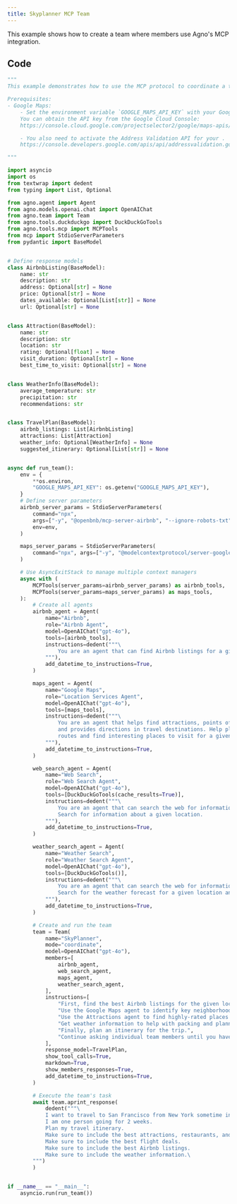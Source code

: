 ```yaml
---
title: Skyplanner MCP Team
---
```


This example shows how to create a team where members use Agno's MCP integration.

## Code

```python skyplanner_mcp_team.py
"""
This example demonstrates how to use the MCP protocol to coordinate a team of agents.

Prerequisites:
- Google Maps:
    - Set the environment variable `GOOGLE_MAPS_API_KEY` with your Google Maps API key.
    You can obtain the API key from the Google Cloud Console:
    https://console.cloud.google.com/projectselector2/google/maps-apis/credentials

    - You also need to activate the Address Validation API for your .
    https://console.developers.google.com/apis/api/addressvalidation.googleapis.com

"""

import asyncio
import os
from textwrap import dedent
from typing import List, Optional

from agno.agent import Agent
from agno.models.openai.chat import OpenAIChat
from agno.team import Team
from agno.tools.duckduckgo import DuckDuckGoTools
from agno.tools.mcp import MCPTools
from mcp import StdioServerParameters
from pydantic import BaseModel


# Define response models
class AirbnbListing(BaseModel):
    name: str
    description: str
    address: Optional[str] = None
    price: Optional[str] = None
    dates_available: Optional[List[str]] = None
    url: Optional[str] = None


class Attraction(BaseModel):
    name: str
    description: str
    location: str
    rating: Optional[float] = None
    visit_duration: Optional[str] = None
    best_time_to_visit: Optional[str] = None


class WeatherInfo(BaseModel):
    average_temperature: str
    precipitation: str
    recommendations: str


class TravelPlan(BaseModel):
    airbnb_listings: List[AirbnbListing]
    attractions: List[Attraction]
    weather_info: Optional[WeatherInfo] = None
    suggested_itinerary: Optional[List[str]] = None


async def run_team():
    env = {
        **os.environ,
        "GOOGLE_MAPS_API_KEY": os.getenv("GOOGLE_MAPS_API_KEY"),
    }
    # Define server parameters
    airbnb_server_params = StdioServerParameters(
        command="npx",
        args=["-y", "@openbnb/mcp-server-airbnb", "--ignore-robots-txt"],
        env=env,
    )

    maps_server_params = StdioServerParameters(
        command="npx", args=["-y", "@modelcontextprotocol/server-google-maps"], env=env
    )

    # Use AsyncExitStack to manage multiple context managers
    async with (
        MCPTools(server_params=airbnb_server_params) as airbnb_tools,
        MCPTools(server_params=maps_server_params) as maps_tools,
    ):
        # Create all agents
        airbnb_agent = Agent(
            name="Airbnb",
            role="Airbnb Agent",
            model=OpenAIChat("gpt-4o"),
            tools=[airbnb_tools],
            instructions=dedent("""\
                You are an agent that can find Airbnb listings for a given location.
            """),
            add_datetime_to_instructions=True,
        )

        maps_agent = Agent(
            name="Google Maps",
            role="Location Services Agent",
            model=OpenAIChat("gpt-4o"),
            tools=[maps_tools],
            instructions=dedent("""\
                You are an agent that helps find attractions, points of interest,
                and provides directions in travel destinations. Help plan travel
                routes and find interesting places to visit for a given location and date.
            """),
            add_datetime_to_instructions=True,
        )

        web_search_agent = Agent(
            name="Web Search",
            role="Web Search Agent",
            model=OpenAIChat("gpt-4o"),
            tools=[DuckDuckGoTools(cache_results=True)],
            instructions=dedent("""\
                You are an agent that can search the web for information.
                Search for information about a given location.
            """),
            add_datetime_to_instructions=True,
        )

        weather_search_agent = Agent(
            name="Weather Search",
            role="Weather Search Agent",
            model=OpenAIChat("gpt-4o"),
            tools=[DuckDuckGoTools()],
            instructions=dedent("""\
                You are an agent that can search the web for information.
                Search for the weather forecast for a given location and date.
            """),
            add_datetime_to_instructions=True,
        )

        # Create and run the team
        team = Team(
            name="SkyPlanner",
            mode="coordinate",
            model=OpenAIChat("gpt-4o"),
            members=[
                airbnb_agent,
                web_search_agent,
                maps_agent,
                weather_search_agent,
            ],
            instructions=[
                "First, find the best Airbnb listings for the given location.",
                "Use the Google Maps agent to identify key neighborhoods and attractions.",
                "Use the Attractions agent to find highly-rated places to visit and restaurants.",
                "Get weather information to help with packing and planning outdoor activities.",
                "Finally, plan an itinerary for the trip.",
                "Continue asking individual team members until you have ALL the information you need.",
            ],
            response_model=TravelPlan,
            show_tool_calls=True,
            markdown=True,
            show_members_responses=True,
            add_datetime_to_instructions=True,
        )

        # Execute the team's task
        await team.aprint_response(
            dedent("""\
            I want to travel to San Francisco from New York sometime in May.
            I am one person going for 2 weeks.
            Plan my travel itinerary.
            Make sure to include the best attractions, restaurants, and activities.
            Make sure to include the best flight deals.
            Make sure to include the best Airbnb listings.
            Make sure to include the weather information.\
        """)
        )


if __name__ == "__main__":
    asyncio.run(run_team())
```
